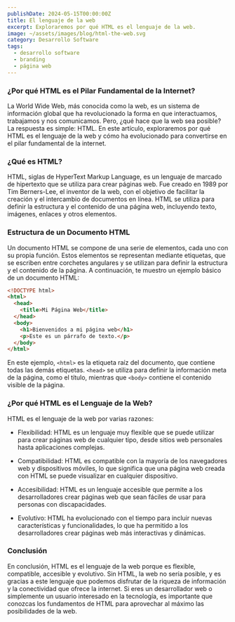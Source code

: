 ```yaml
---
publishDate: 2024-05-15T00:00:00Z
title: El lenguaje de la web
excerpt: Exploraremos por qué HTML es el lenguaje de la web.
image: ~/assets/images/blog/html-the-web.svg
category: Desarrollo Software
tags:
  - desarrollo software
  - branding
  - página web
---
```


### ¿Por qué HTML es el Pilar Fundamental de la Internet?

La World Wide Web, más conocida como la web, es un sistema de información global que ha revolucionado la forma en que interactuamos, trabajamos y nos comunicamos. Pero, ¿qué hace que la web sea posible? La respuesta es simple: HTML. En este artículo, exploraremos por qué HTML es el lenguaje de la web y cómo ha evolucionado para convertirse en el pilar fundamental de la internet.

### ¿Qué es HTML?

HTML, siglas de HyperText Markup Language, es un lenguaje de marcado de hipertexto que se utiliza para crear páginas web. Fue creado en 1989 por Tim Berners-Lee, el inventor de la web, con el objetivo de facilitar la creación y el intercambio de documentos en línea. HTML se utiliza para definir la estructura y el contenido de una página web, incluyendo texto, imágenes, enlaces y otros elementos.

### Estructura de un Documento HTML

Un documento HTML se compone de una serie de elementos, cada uno con su propia función. Estos elementos se representan mediante etiquetas, que se escriben entre corchetes angulares y se utilizan para definir la estructura y el contenido de la página. A continuación, te muestro un ejemplo básico de un documento HTML:

```html
<!DOCTYPE html>
<html>
  <head>
    <title>Mi Página Web</title>
  </head>
  <body>
    <h1>Bienvenidos a mi página web</h1>
    <p>Este es un párrafo de texto.</p>
  </body>
</html>
```

En este ejemplo, `<html>` es la etiqueta raíz del documento, que contiene todas las demás etiquetas. `<head>` se utiliza para definir la información meta de la página, como el título, mientras que `<body>` contiene el contenido visible de la página.

### ¿Por qué HTML es el Lenguaje de la Web?

HTML es el lenguaje de la web por varias razones:

* Flexibilidad: HTML es un lenguaje muy flexible que se puede utilizar para crear páginas web de cualquier tipo, desde sitios web personales hasta aplicaciones complejas.

* Compatibilidad: HTML es compatible con la mayoría de los navegadores web y dispositivos móviles, lo que significa que una página web creada con HTML se puede visualizar en cualquier dispositivo.

* Accesibilidad: HTML es un lenguaje accesible que permite a los desarrolladores crear páginas web que sean fáciles de usar para personas con discapacidades.

* Evolutivo: HTML ha evolucionado con el tiempo para incluir nuevas características y funcionalidades, lo que ha permitido a los desarrolladores crear páginas web más interactivas y dinámicas.

### Conclusión

En conclusión, HTML es el lenguaje de la web porque es flexible, compatible, accesible y evolutivo. Sin HTML, la web no sería posible, y es gracias a este lenguaje que podemos disfrutar de la riqueza de información y la conectividad que ofrece la internet. Si eres un desarrollador web o simplemente un usuario interesado en la tecnología, es importante que conozcas los fundamentos de HTML para aprovechar al máximo las posibilidades de la web.